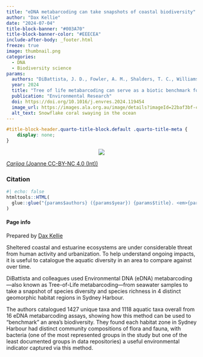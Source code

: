```yaml
---
title: "eDNA metabarcoding can take snapshots of coastal biodiversity"
author: "Dax Kellie"
date: "2024-07-04"
title-block-banner: "#003A70"
title-block-banner-color: "#EEECEA"
include-after-body: _footer.html
freeze: true
image: thumbnail.png
categories:
  - DNA
  - Biodiversity science
params:
  authors: "DiBattista, J. D., Fowler, A. M., Shalders, T. C., Williams, R. J., Wilkinson, S."
  year: 2024
  title: "Tree of life metabarcoding can serve as a biotic benchmark for shifting baselines in urbanized estuaries"
  publication: "Environmental Research"
  doi: https://doi.org/10.1016/j.envres.2024.119454
  image_url: https://images.ala.org.au/image/details?imageId=22baf3bf-c04c-4444-a091-1db10bc26304
  alt_text: Snowflake coral swaying in the ocean
---
```


<!-- remove metadata section -->

```css
#title-block-header.quarto-title-block.default .quarto-title-meta {
    display: none;
}
```


<!-- Side panel -->

:::{.column-page}

:::{.paper-side-column}

<center>
:::{.col-image layout-ncol=1 style="margin-left: auto; margin-right: auto;"}
<!-- add image url -->
<img src="https://ala-images.s3.ap-southeast-2.amazonaws.com/store/4/0/3/6/22baf3bf-c04c-4444-a091-1db10bc26304/original" class="rounded"/></img>
:::
</center>

::: figure-caption
<!-- edit caption -->
[*Carijoa* (Joanne CC-BY-NC 4.0 (Int))](https://images.ala.org.au/image/details?imageId=22baf3bf-c04c-4444-a091-1db10bc26304)
:::

### Citation
```r
#| echo: false
htmltools::HTML(
  glue::glue("{params$authors} ({params$year}) {params$title}. <em>{params$publication}</em> <a href='{params$doi}' target='_blank'>{params$doi}</a>")
)
```


#### Page info
Prepared by 
[Dax Kellie](https://labs.ala.org.au/about/Kellie_Dax/)
:::


<!-- Main panel description -->

::: {.paper-main-column}
Sheltered coastal and estuarine ecosystems are under considerable threat from human activity and urbanization. To help understand ongoing impacts, it is useful to catalogue the aquatic diversity in an area to compare against over time.

DiBattista and colleagues used Environmental DNA (eDNA) metabarcoding---also known as Tree-of-Life metabarcoding---from seawater samples to take a snapshot of species diversity and species richness in 4 distinct geomorphic habitat regions in Sydney Harbour.

The authors catalogued 1427 unique taxa and 1118 aquatic taxa overall from 16 eDNA metabarcoding assays, showing how this method can be used to “benchmark” an area’s biodiversity. They found each habitat zone in Sydney Harbour had distinct community compositions of flora and fauna, with bacteria (one of the most represented groups in the study but one of the least documented groups in data repositories) a useful environmental indicator captured via this method.

:::

:::

